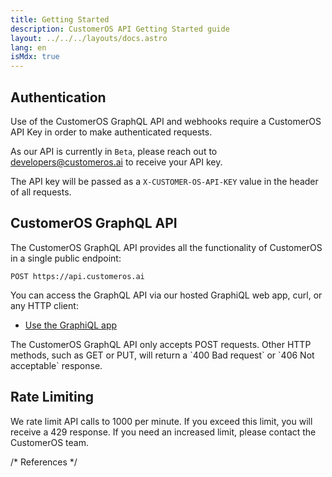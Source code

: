 ```yaml
---
title: Getting Started
description: CustomerOS API Getting Started guide
layout: ../../../layouts/docs.astro
lang: en
isMdx: true
---
```



## Authentication

Use of the CustomerOS GraphQL API and webhooks require a CustomerOS API Key in order to make authenticated requests.

As our API is currently in `Beta`, please reach out to [developers@customeros.ai][devemail] to receive your API key.

The API key will be passed as a `X-CUSTOMER-OS-API-KEY` value in the header of all requests.

## CustomerOS GraphQL API

The CustomerOS GraphQL API provides all the functionality of CustomerOS in a single public endpoint:

```terminal
POST https://api.customeros.ai
```

You can access the GraphQL API via our hosted GraphiQL web app, curl, or any HTTP client:

- [Use the GraphiQL app][graphiql]

<Callout type="info">
The CustomerOS GraphQL API only accepts POST requests.  Other HTTP methods, such as GET or PUT, will return a `400 Bad request` or `406 Not acceptable` response.
</Callout>

## Rate Limiting

We rate limit API calls to 1000 per minute. If you exceed this limit, you will receive a 429 response. If you need an increased limit, please contact the CustomerOS team.

/* References */

[devemail]: mailto:developers@customeros.ai
[graphiql]: https://api.customeros.ai
